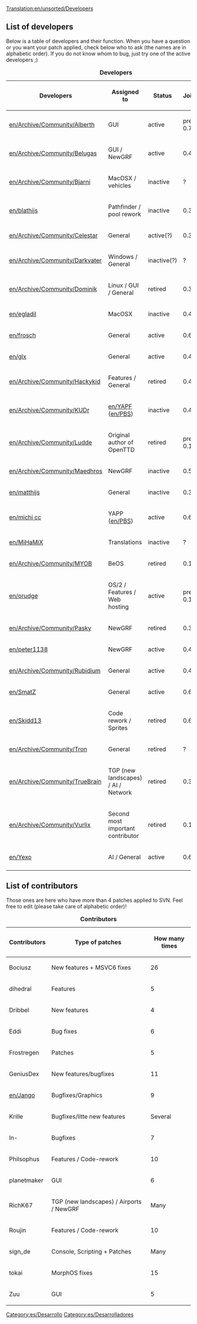 [[Translation:en/unsorted/Developers]]
{{es/Traducción|Developers|0}}

==List of developers==
Below is a table of developers and their function. When you have a question or you want your patch applied, check below who to ask (the names are in alphabetic order). If you do not know whom to bug, just try one of the active developers ;)

{| {{en/wikitable}}
|+ '''Developers'''
|- style="background:#efefef"
! Developers !! Assigned to !! Status !! Joined !! Left
|-
|[[en/Archive/Community/Alberth]] || GUI || active || pre 0.7 || -
|-
|[[en/Archive/Community/Belugas]] || GUI / NewGRF || active || 0.4.6 || -
|-
|[[en/Archive/Community/Bjarni]] || MacOSX / vehicles || inactive || ? || -
|-
|[[en/blathijs]] ||Pathfinder / pool rework  || inactive || 0.3.0 || -
|-
|[[en/Archive/Community/Celestar]] || General || active(?) || 0.3.5 || -
|-
|[[en/Archive/Community/Darkvater]] || Windows / General || inactive(?) || ? || -
|-
|[[en/Archive/Community/Dominik]] || Linux / GUI / General || retired || 0.3.0 || 0.3.6
|-
|[[en/egladil]] || MacOSX || inactive || 0.4.6 || -
|-
|[[en/frosch]] || General || active || 0.6 || -
|-
|[[en/glx]] || General || active || 0.4.8 || -
|-
|[[en/Archive/Community/Hackykid]] || Features / General || retired || 0.4 || 0.4
|-
|[[en/Archive/Community/KUDr]] || [[en/YAPF]] ([[en/PBS]]) || inactive || 0.4.8 || -
|-
|[[en/Archive/Community/Ludde]] || Original author of OpenTTD || retired || pre 0.1 || 0.3.3 
|-
|[[en/Archive/Community/Maedhros]] || NewGRF || inactive || 0.5.0 || -
|-
|[[en/matthijs]] ||General || inactive || 0.3.5 || -
|-
|[[en/michi cc]] || YAPP ([[en/PBS]]) || active || 0.6.3 || - 
|-
|[[en/MiHaMiX]] || Translations || inactive || ? || - 
|-
|[[en/Archive/Community/MYOB]] || BeOS || retired || 0.1 || 0.3.3
|-
|[[en/orudge]] || OS/2 / Features / Web hosting || active || pre 0.1 || -
|-
|[[en/Archive/Community/Pasky]] || NewGRF || retired || 0.3.0 || 0.3.6
|-
|[[en/peter1138]] || NewGRF || active || 0.4.5 || -
|-
|[[en/Archive/Community/Rubidium]] || General || active || 0.4.8 || -
|-
|[[en/SmatZ]] || General || active || 0.6 || -
|-
|[[en/Skidd13]] || Code rework / Sprites || retired || 0.6 || 0.7
|-
|[[en/Archive/Community/Tron]] || General || retired || ? || ?
|-
|[[en/Archive/Community/TrueBrain]] || TGP (new landscapes) / AI / Network || retired || 0.3.0 || pre 0.7
|-
|[[en/Archive/Community/Vurlix]] || Second most important contributor || retired || 0.1 || 0.3.2
|-
|[[en/Yexo]] || AI / General || active || 0.6.3 || -
|-
|}

==List of contributors==

Those ones are here who have more than 4 patches applied to SVN. Feel free to edit (please take care of alphabetic order)!

{| {{en/wikitable}}
|+ '''Contributors'''
|- style="background:#efefef"
! Contributors !! Type of patches !! How many times
|-
|Bociusz || New features + MSVC6 fixes || 26
|-
|dihedral || Features || 5
|-
|Dribbel || New features || 4
|-
|Eddi || Bug fixes || 6
|-
|Frostregen || Patches || 5
|-
|GeniusDex || New features/bugfixes || 11
|-
|[[en/Jango]] || Bugfixes/Graphics || 9
|-
|Krille || Bugfixes/litte new features || Several
|-
|ln- || Bugfixes || 7
|-
|Philsophus || Features / Code-rework || 10
|-
|planetmaker || GUI || 6
|-
|RichK67 || TGP (new landscapes) / Airports / NewGRF || Many
|-
|Roujin || Features / Code-rework || 10
|-
|sign_de || Console, Scripting + Patches || Many
|-
|tokai || MorphOS fixes || 15
|-
|Zuu || GUI || 5
|}

[[Category:es/Desarrollo]]
[[Category:es/Desarrolladores]]